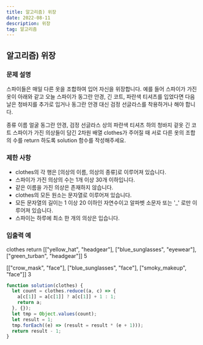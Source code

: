 ```yaml
---
title: 알고리즘) 위장
date: 2022-08-11
description: 위장
tag: 알고리즘
---
```


## 알고리즘) 위장

### 문제 설명

스파이들은 매일 다른 옷을 조합하여 입어 자신을 위장합니다.
예를 들어 스파이가 가진 옷이 아래와 같고 오늘 스파이가 동그란 안경,
긴 코트, 파란색 티셔츠를 입었다면 다음날은 청바지를 추가로 입거나
동그란 안경 대신 검정 선글라스를 착용하거나 해야 합니다.

종류 이름
얼굴 동그란 안경, 검정 선글라스
상의 파란색 티셔츠
하의 청바지
겉옷 긴 코트
스파이가 가진 의상들이 담긴 2차원 배열 clothes가 주어질 때
서로 다른 옷의 조합의 수를 return 하도록 solution 함수를 작성해주세요.

### 제한 사항

- clothes의 각 행은 [의상의 이름, 의상의 종류]로 이루어져 있습니다.
- 스파이가 가진 의상의 수는 1개 이상 30개 이하입니다.
- 같은 이름을 가진 의상은 존재하지 않습니다.
- clothes의 모든 원소는 문자열로 이루어져 있습니다.
- 모든 문자열의 길이는 1 이상 20 이하인 자연수이고 알파벳 소문자 또는
  '\_' 로만 이루어져 있습니다.
- 스파이는 하루에 최소 한 개의 의상은 입습니다.

### 입출력 예

clothes return
[["yellow_hat", "headgear"], ["blue_sunglasses", "eyewear"], 
["green_turban", "headgear"]] 5

[["crow_mask", "face"], ["blue_sunglasses", "face"],
["smoky_makeup", "face"]] 3

```js
function solution(clothes) {
  let count = clothes.reduce((a, c) => {
    a[c[1]] = a[c[1]] ? a[c[1]] + 1 : 1;
    return a;
  }, {});
  let tmp = Object.values(count);
  let result = 1;
  tmp.forEach((e) => (result = result * (e + 1)));
  return result - 1;
}
```

